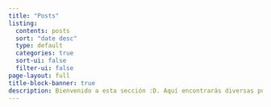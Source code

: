 ```yaml
---
title: "Posts"
listing:
  contents: posts
  sort: "date desc"
  type: default
  categories: true
  sort-ui: false
  filter-ui: false
page-layout: full
title-block-banner: true
description: Bienvenido a esta sección :D. Aquí encontrarás diversas publicaciones que te servirán en tu camino a aprender R, HTML, CSS o Stata. Sugerencias y comentarios son bienvenidos! ;) 
---
```



<!-- para agregar fechas en los posts: en el yml -> date: "`r format(Sys.time(), '%B %Y')`" -->
